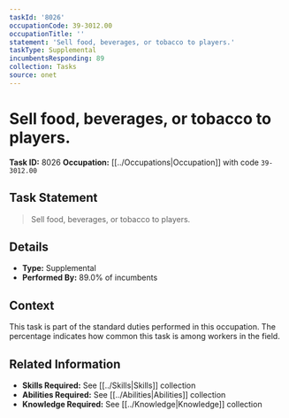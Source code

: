 ```yaml
---
taskId: '8026'
occupationCode: 39-3012.00
occupationTitle: ''
statement: 'Sell food, beverages, or tobacco to players.'
taskType: Supplemental
incumbentsResponding: 89
collection: Tasks
source: onet
---
```

# Sell food, beverages, or tobacco to players.

**Task ID:** 8026
**Occupation:** [[../Occupations|Occupation]] with code `39-3012.00`

## Task Statement

> Sell food, beverages, or tobacco to players.

## Details

- **Type:** Supplemental
- **Performed By:** 89.0% of incumbents

## Context

This task is part of the standard duties performed in this occupation. The percentage indicates how common this task is among workers in the field.

## Related Information

- **Skills Required:** See [[../Skills|Skills]] collection
- **Abilities Required:** See [[../Abilities|Abilities]] collection
- **Knowledge Required:** See [[../Knowledge|Knowledge]] collection
